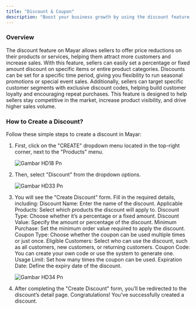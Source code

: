 ```yaml
---
title: "Discount & Coupon"
description: "Boost your business growth by using the discount feature on Mayar to attract and retain more customers!"
---
```


### Overview

The discount feature on Mayar allows sellers to offer price reductions on their products or services, helping them attract more customers and increase sales. With this feature, sellers can easily set a percentage or fixed amount discount on specific items or entire product categories. Discounts can be set for a specific time period, giving you flexibility to run seasonal promotions or special event sales. Additionally, sellers can target specific customer segments with exclusive discount codes, helping build customer loyalty and encouraging repeat purchases. This feature is designed to help sellers stay competitive in the market, increase product visibility, and drive higher sales volume.

### How to Create a Discount?

Follow these simple steps to create a discount in Mayar:

1. First, click on the "CREATE" dropdown menu located in the top-right corner, next to the "Products" menu.

   ![Gambar HD18 Pn](/images/gambarHD18.png)
2. Then, select "Discount" from the dropdown options.

   ![Gambar HD33 Pn](/images/gambarHD33.png)
3. You will see the "Create Discount" form. Fill in the required details, including: Discount Name: Enter the name of the discount. Applicable Products: Select which products the discount will apply to. Discount Type: Choose whether it’s a percentage or a fixed amount.  Discount Value: Specify the amount or percentage of the discount. Minimum Purchase: Set the minimum order value required to apply the discount. Coupon Type: Choose whether the coupon can be used multiple times or just once. Eligible Customers: Select who can use the discount, such as all customers, new customers, or returning customers. Coupon Code: You can create your own code or use the system to generate one. Usage Limit: Set how many times the coupon can be used. Expiration Date: Define the expiry date of the discount.

   ![Gambar HD34 Pn](/images/gambarHD34.png)
4. After completing the "Create Discount" form, you’ll be redirected to the discount’s detail page. Congratulations\! You've successfully created a discount.